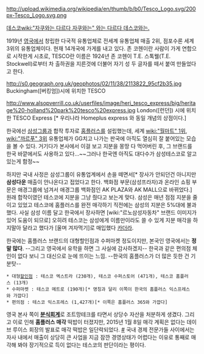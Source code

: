 http://upload.wikimedia.org/wikipedia/en/thumb/b/b0/Tesco_Logo.svg/200px-Tesco_Logo.svg.png

[[데스코]][[wiki:"자쿠와는 다르다 자쿠와는" 와는 다르다 데스코와는.]]

1919년 [[영국]]에서 창립한 다국적 유통업체로 전세계 유통업체 매출 2위, 점포수론 세계 3위의 유통업체이다. 현재 14개국에 가게를 내고 있다. 존 코헨이란 사람이 가게 연합으로 시작한게 시초로, TESCO란 이름은 1924년 존 코헨이 T.E. 스톡웰(T.E. Stockwell)로부터 차 출하권을 지른것에 더불어 자기 성 두 글자를 떼서 붙여 만들었다고 한다.

http://s0.geograph.org.uk/geophotos/02/11/38/2113822_95cf2b35.jpg
Buckingham([버킹엄])시에 위치한 TESCO

http://www.alsopverrill.co.uk/userfiles/image/heri_tesco_express/big/heritage%20-holland%20park%20tesco%20express.jpg
London([런던]) 시에 위치한 TESCO Express [* 우리나라 Homeplus express 와 동일 개념의 상점이다.]

한국에선 [[삼성그룹]]과 합작 투자로 [[홈플러스]]를 설립했는데, 세계 [[wiki:"월마트"  1위]], [[wiki:"까르푸" 3위]] 유통업체가 GG치고 나가는 판국에 아직도 열심히 잘 붙어있는 모습을 볼 수 있다. 거기다가 본사에서 이걸 보고 지분을 몽땅 다 먹어버린 후, 그 브랜드를 한국 바깥에서도 사용하고 있다...~~그러나 한국엔 아직도 대다수가 삼성테스코로 알고 있는게 함정~~ 

하지만 국내 사정은 삼성그룹이 유통업계에서 손을 떼면서[* 장사가 안되던건 아니지만 '''삼성다운''' 매출이 안나온다고 접었다고 한다. 백화점 부문(삼성프라자)과 온라인 쇼핑 부문은 애경그룹에 넘겨서 애경그룹 백화점인 AK PLAZA와 AK MALL으로 바뀌었다.] 원래 합작이였던 테스코에 지분을 그냥 줬다고 보는게 맞다. 삼성은 매년 점점 지분을 줄이고 있었고 테스코에 홈플러스를 완전 매각하기 직전에는 삼성의 지분은 5%대에 불과했다. 사실 삼성 이름 달고 한국에서 장사하면 [wiki:"르노삼성자동차" 브랜드 이미지가 있어 도움이 되므로] 오히려 테스코는 삼성에게 이름만이라도 쓸 수 있게 지분 매각을 하지말아 달라고 했다가 [울며 겨자먹기]로 매입했다 [[카더라]].

한국에는 홈플러스 브랜드의 대형할인점과 수퍼마켓 정도이지만, 본국인 영국에서는 '''정말 많다'''. --그리고 영국에서 유학을 하면 그 사실에 감사하겠지-- 한국과 같은 편의점 체인이 없다 보니 그 대신으로 눈에 뜨이는 느낌. --한국의 홈플러스가 더 많은 듯한 건 기분탓--

 * 대형[[할인점]] : 테스코 엑스트라 (230개), 테스코 수퍼스토어 (471개), 테스코 홈플러스 (13개)
 * 수퍼마켓 : 테스코 메트로 (190개)[* 명칭과 달리 이쪽이 한국의 홈플러스 익스프레스와 가깝다]
 * 편의점 : 테스코 익스프레스 (1,427개)[* 이쪽은 홈플러스 365와 가깝다]

영국 본사 쪽이 '''[[분식회계]]'''로 조트망테크를 타면서 상당수 자산을 처분하게 생겼다. 그리고 이로 인해 '''홈플러스 매각''' 떡밥이 터졌지만, 2015년 1월 8일 매각 계획은 없다는 데이브 루이스 회장의 발표로 매각 떡밥은 일단락되었다. [http://m.news.naver.com/read.nhn?mode=LSD&mid=sec&sid1=101&oid=023&aid=0002901243 #] 국내 경제 전문가들 사이에서는 자사 내에서 매출이 상당히 큰 사업을 지금 잠깐 경영상태가 어렵다는 이유로 통째로 매각해 봐야 장기적으로 득이 없다는 테스코의 판단이라는 평이다.
